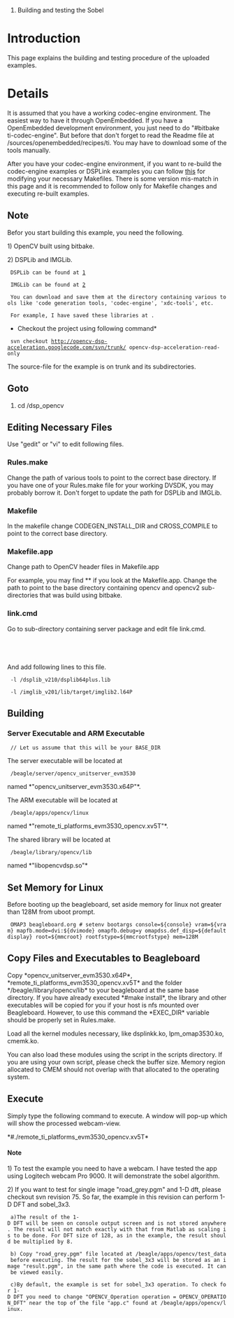 #Building and testing the Sobel


= Introduction =

This page explains the building and testing procedure of the uploaded examples.


= Details =

It is assumed that you have a working codec-engine environment.
The easiest way to have it through OpenEmbedded. If you have a OpenEmbedded development environment, you just need to do "#bitbake ti-codec-engine". But before that don't forget to read the Readme file at {{{<OE_BASE_DIR>}}}/sources/openembedded/recipes/ti. You may have to download some of the tools manually.

After you have your codec-engine environment, if you want to re-build the codec-engine examples or DSPLink examples you can follow [http://code.google.com/p/opencv-dsp-acceleration/wiki/GettingStarted1 this] for modifying your necessary Makefiles. There is some version mis-match in this page and it is recommended to follow only for Makefile changes and executing re-built examples.

==Note==
Befor you start building this example, you need the following.

1) OpenCV built using bitbake.

2) DSPLib and IMGLib.

  DSPLib can be found at [http://focus.ti.com/docs/toolsw/folders/print/sprc265.html]

  IMGLib can be found at [http://focus.ti.com/docs/toolsw/folders/print/sprc264.html]

  You can download and save them at the directory containing various tools like 'code generation tools, 'codec-engine', 'xdc-tools', etc.

  For example, I have saved these libraries at {{{/media/disk/OE/work/ti}}}.

*Checkout the project using following command* 
  svn checkout http://opencv-dsp-acceleration.googlecode.com/svn/trunk/ opencv-dsp-acceleration-read-only

The source-file for the example is on trunk and its subdirectories.


==Goto {{{BASE_DIR}}}==

#cd {{{Dir_You_Checked_Out}}}/dsp_opencv


==Editing Necessary Files==

Use "gedit" or "vi" to edit following files.

===Rules.make===
Change the path of various tools to point to the correct base directory. If you have one of your Rules.make file for your working DVSDK, you may probably borrow it. Don't forget to update the path for DSPLib and IMGLib.

===Makefile===
In the makefile change CODEGEN_INSTALL_DIR and CROSS_COMPILE to point to the correct base directory.

===Makefile.app===
Change path to OpenCV header files in Makefile.app

For example, you may find *{{{OPENCV_PATH = /media/disk/openembedded/build/tmp-angstrom_2008_1/sysroots/armv7a-angstrom-linux-gnueabi/usr/include}}}* if you look at the Makefile.app. Change the path to point to the base directory containing opencv and opencv2 sub-directories that was build using bitbake.


===link.cmd===
Go to sub-directory containing server package and edit file link.cmd.

  {{{#cd <BASE_DIR>/beagle/server/opencv_unitserver_evm3530}}}

  {{{#gedit link.cmd}}}

And add following lines to this file.

  -l {{{<PATH_WHERE_YOU_SAVED_DSPLIB>}}}/dsplib_v210/dsplib64plus.lib

  -l {{{<PATH_WHERE_YOU_SAVED_IMGLIB>}}}/imglib_v201/lib/target/imglib2.l64P


==Building==

===Server Executable and ARM Executable===
 {{{#cd <PATH_TO_FOLDER_CONTAINING_MAKEFILE>}}} // Let us assume that this will be your BASE_DIR

 {{{#make codec}}}

 {{{#make server}}}

 {{{#make library}}}

 {{{#make app}}}

 {{{#make install}}}


The server executable will be located at
  {{{<BASE_DIR>}}}/beagle/server/opencv_unitserver_evm3530 
named *"opencv_unitserver_evm3530.x64P"*.

The ARM executable will be located at
  {{{<BASE_DIR}}}/beagle/apps/opencv/linux 
named *"remote_ti_platforms_evm3530_opencv.xv5T"*. 

The shared library will be located at 
  {{{<BASE_DIR}}}/beagle/library/opencv/lib
named *"libopencvdsp.so"*


==Set Memory for Linux==

Before booting up the beagleboard, set aside memory for linux not greater than 128M from uboot prompt.
  OMAP3 beagleboard.org # setenv bootargs console=${console} vram=${vram} mapfb.mode=dvi:${dvimode} omapfb.debug=y omapdss.def_disp=${defaultdisplay} root=${mmcroot} rootfstype=${mmcrootfstype} mem=128M 

==Copy Files and Executables to Beagleboard==

Copy  *opencv_unitserver_evm3530.x64P*, *remote_ti_platforms_evm3530_opencv.xv5T* and the folder *{{{<BASE_DIR}}}/beagle/library/opencv/lib* to your beagleboard at the same base directory. If you have already executed *#make install*, the library and other executables will be copied for you if your host is nfs mounted over Beagleboard. However, to use this command the *EXEC_DIR* variable should be properly set in Rules.make.

Load all the kernel modules necessary, like dsplinkk.ko, lpm_omap3530.ko, cmemk.ko.

You can also load these modules using the script in the scripts directory. 
If you are using your own script, please check the buffer size. Memory region allocated to CMEM should not overlap with that allocated to the operating system.

==Execute==
Simply type the following command to execute. A window will pop-up which will show the processed webcam-view.

*#./remote_ti_platforms_evm3530_opencv.xv5T*

====Note====
1) To test the example you need to have a webcam. I have tested the app using Logitech webcam Pro 9000. It will demonstrate the sobel algorithm.

2) If you want to test for single image "road_grey.pgm" and 1-D dft, please checkout svn revision 75. So far, the example in this revision can perform 1-D DFT and sobel_3x3. 

  a)The result of the 1-D DFT will be seen on console output screen and is not stored anywhere. The result will not match exactly with that from Matlab as scaling is to be done. For DFT size of 128, as in the example, the result should be multiplied by 8.

  b) Copy "road_grey.pgm" file located at {{{<BASE_DIR>}}}/beagle/apps/opencv/test_data before executing. The result for the sobel_3x3 will be stored as an image "result.pgm", in the same path where the code is executed. It can be viewed easily.

  c)By default, the example is set for sobel_3x3 operation. To check for 1-D DFT you need to change "OPENCV_Operation operation = OPENCV_OPERATION_DFT" near the top of the file "app.c" found at {{{<BASE_DIR>}}}/beagle/apps/opencv/linux.